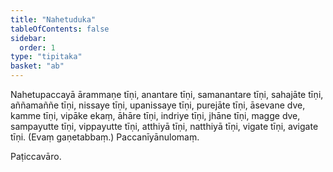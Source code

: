 ```yaml
---
title: "Nahetuduka"
tableOfContents: false
sidebar:
  order: 1
type: "tipitaka"
basket: "ab"
---
```



<DynamicBreadcrumb />

<Division number="12">

<Paragraph number="2185">
Nahetupaccayā ārammaṇe tīṇi, anantare tīṇi, samanantare tīṇi, sahajāte tīṇi, aññamaññe tīṇi, nissaye tīṇi, upanissaye tīṇi, purejāte tīṇi, āsevane dve, kamme tīṇi, vipāke ekaṃ, āhāre tīṇi, indriye tīṇi, jhāne tīṇi, magge dve, sampayutte tīṇi, vippayutte tīṇi, atthiyā tīṇi, natthiyā tīṇi, vigate tīṇi, avigate tīṇi. (Evaṃ gaṇetabbaṃ.)

</Paragraph>
</Division>

<Paragraph number="2186" type="center">
Paccanīyānulomaṃ.

  
Paṭiccavāro.
</Paragraph>